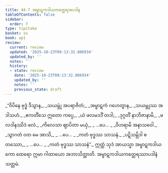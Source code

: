 ```yaml
---
title: 44.7 အမ္ဗာဋကဒါယကတ္ထေရအပဒါန
tableOfContents: false
sidebar:
  order: 7
type: tipitaka
basket: su
book: ap1
review:
  current: review
  updated: '2025-10-23T09:13:32.806934'
  updated_by: ''
  notes: ''
  history:
  - state: review
    date: '2025-10-23T09:13:32.806934'
    updated_by: ''
    notes: ''
    previous_state: draft
---
```



<ReviewStatus review={frontmatter.review} showDetails={true} />

<HypothesisAnnotation frontmatter={frontmatter} />

<DynamicBreadcrumb />

<Division number="55" book="ap1" e="ch" v="20" p="433">

<Paragraph number="5730" type="verses" book="ap1">
_“ဝိပိနေ ဗုဒ္ဓံ ဒိသွာန,_  
_သယမ္ဘုံ အပရာဇိတံ;_  
_အမ္ဗာဋကံ ဂဟေတွာန,_  
_သယမ္ဘုဿ အဒါသဟံ._  

</Paragraph>

</Division>
<Division number="56" book="ap1" e="ch" v="20" p="433">

<Paragraph number="5731" type="verses" book="ap1">
_ဧကတိံသေ ဣတော ကပ္ပေ,_  
_ယံ ဖလမဒဒိံ တဒါ;_  
_ဒုဂ္ဂတိံ နာဘိဇာနာမိ,_  
_ဖလဒါနဿိဒံ ဖလံ._  

</Paragraph>

</Division>
<Division number="57" book="ap1" e="ch" v="20" p="433">

<Paragraph number="5732" type="verses" book="ap1">
_ကိလေသာ ဈာပိတာ မယှံ,_  
_ …ပေ… _  
_ဝိဟရာမိ အနာသဝေါ._  

</Paragraph>

</Division>
<Division number="58" book="ap1" e="ch" v="20" p="433">

<Paragraph number="5733" type="verses" book="ap1">
_သွာဂတံ ဝတ မေ အာသိ,_  
_ …ပေ… _  
_ကတံ ဗုဒ္ဓဿ သာသနံ._  

</Paragraph>

</Division>
<Division number="59" book="ap1" e="ch" v="20" p="434">

<Paragraph number="5734" type="verses" book="ap1">
_ပဋိသမ္ဘိဒါ စတဿော,_  
_ …ပေ… _  
_ကတံ ဗုဒ္ဓဿ သာသနံ”._  

</Paragraph>

<Paragraph number="5735" book="ap1">
ဣတ္ထံ သုဒံ အာယသ္မာ အမ္ဗာဋကဒါယကော ထေရော ဣမာ ဂါထာယော အဘာသိတ္ထာတိ.

</Paragraph>
</Division>

<Paragraph number="5736" type="center" book="ap1">
အမ္ဗာဋကဒါယကတ္ထေရဿာပဒါနံ သတ္တမံ.
</Paragraph>